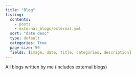 ```yaml
---
title: "Blog"
listing:
  contents:
    - posts
    - external_blogs/external.yml
  sort: "date desc"
  type: default
  categories: True
  page-size: 50
  fields: [image, date, title, categories, description]
---
```

All blogs written by me (includes external blogs)
